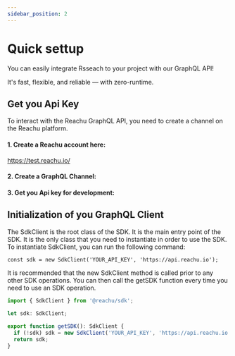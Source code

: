 ```yaml
---
sidebar_position: 2
---
```


# Quick settup

You can easily integrate Rsseach to your project with our GraphQL API!

It's fast, flexible, and reliable — with zero-runtime.

## Get you Api Key

To interact with the Reachu GraphQL API, you need to create a channel on the
Reachu platform.

#### 1. Create a Reachu account here:

https://test.reachu.io/

#### 2. Create a GraphQL Channel:

#### 3. Get you Api key for development:

## Initialization of you GraphQL Client

The SdkClient is the root class of the SDK. It is the main entry point of the
SDK. It is the only class that you need to instantiate in order to use the SDK.
To instantiate SdkClient, you can run the following command:

```GraphQL
const sdk = new SdkClient('YOUR_API_KEY', 'https://api.reachu.io');
```

It is recommended that the new SdkClient method is called prior to any other SDK
operations. You can then call the getSDK function every time you need to use an
SDK operation.

```js
import { SdkClient } from '@reachu/sdk';

let sdk: SdkClient;

export function getSDK(): SdkClient {
  if (!sdk) sdk = new SdkClient('YOUR_API_KEY', 'https://api.reachu.io');
  return sdk;
}
```
